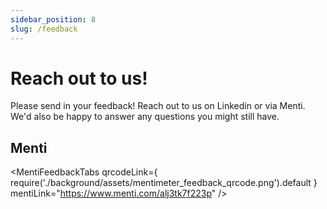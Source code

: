 ```yaml
---
sidebar_position: 8
slug: /feedback
---
```



# Reach out to us!

Please send in your feedback! Reach out to us on Linkedin or via Menti. We'd also be happy to answer any questions you might still have.

## Menti

<MentiFeedbackTabs
  qrcodeLink={
    require('./background/assets/mentimeter_feedback_qrcode.png').default
  }
  mentiLink="https://www.menti.com/alj3tk7f223p"
/>
